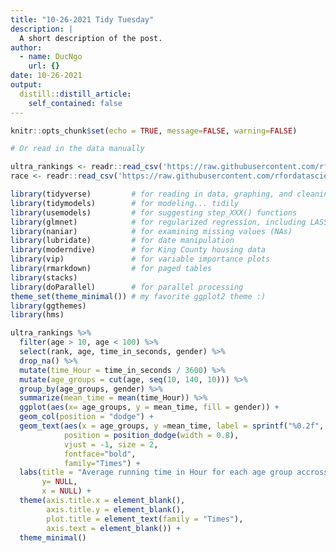 ```yaml
---
title: "10-26-2021 Tidy Tuesday"
description: |
  A short description of the post.
author:
  - name: DucNgo
    url: {}
date: 10-26-2021
output:
  distill::distill_article:
    self_contained: false
---
```


```r
knitr::opts_chunk$set(echo = TRUE, message=FALSE, warning=FALSE)
```

```r
# Or read in the data manually

ultra_rankings <- readr::read_csv('https://raw.githubusercontent.com/rfordatascience/tidytuesday/master/data/2021/2021-10-26/ultra_rankings.csv')
race <- readr::read_csv('https://raw.githubusercontent.com/rfordatascience/tidytuesday/master/data/2021/2021-10-26/race.csv')
```

```r
library(tidyverse)         # for reading in data, graphing, and cleaning
library(tidymodels)        # for modeling... tidily
library(usemodels)         # for suggesting step_XXX() functions
library(glmnet)            # for regularized regression, including LASSO
library(naniar)            # for examining missing values (NAs)
library(lubridate)         # for date manipulation
library(moderndive)        # for King County housing data
library(vip)               # for variable importance plots
library(rmarkdown)         # for paged tables
library(stacks)
library(doParallel)        # for parallel processing
theme_set(theme_minimal()) # my favorite ggplot2 theme :)
library(ggthemes)
library(hms)
```

```r
ultra_rankings %>% 
  filter(age > 10, age < 100) %>%
  select(rank, age, time_in_seconds, gender) %>% 
  drop_na() %>% 
  mutate(time_Hour = time_in_seconds / 3600) %>% 
  mutate(age_groups = cut(age, seq(10, 140, 10))) %>% 
  group_by(age_groups, gender) %>% 
  summarize(mean_time = mean(time_Hour)) %>% 
  ggplot(aes(x= age_groups, y = mean_time, fill = gender)) + 
  geom_col(position = "dodge") +
  geom_text(aes(x = age_groups, y =mean_time, label = sprintf("%0.2f", round(mean_time, digits = 2))),
            position = position_dodge(width = 0.8), 
            vjust = -1, size = 2,
            fontface="bold", 
            family="Times") +
  labs(title = "Average running time in Hour for each age group accross all countries", 
       y= NULL, 
       x = NULL) + 
  theme(axis.title.x = element_blank(), 
        axis.title.y = element_blank(),
        plot.title = element_text(family = "Times"), 
        axis.text = element_blank()) + 
  theme_minimal()
```






